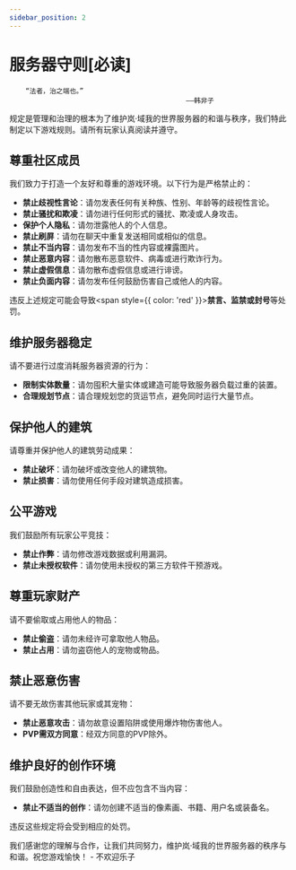 ```yaml
---
sidebar_position: 2
---
```



# 服务器守则[必读]

``` info "名言"
    “法者，治之端也。”
                                            ——韩非子
```
规定是管理和治理的根本为了维护岚·域我的世界服务器的和谐与秩序，我们特此制定以下游戏规则。请所有玩家认真阅读并遵守。

## 尊重社区成员

我们致力于打造一个友好和尊重的游戏环境。以下行为是严格禁止的：

- **禁止歧视性言论**：请勿发表任何有关种族、性别、年龄等的歧视性言论。
- **禁止骚扰和欺凌**：请勿进行任何形式的骚扰、欺凌或人身攻击。
- **保护个人隐私**：请勿泄露他人的个人信息。
- **禁止刷屏**：请勿在聊天中重复发送相同或相似的信息。
- **禁止不当内容**：请勿发布不当的性内容或裸露图片。
- **禁止恶意内容**：请勿散布恶意软件、病毒或进行欺诈行为。
- **禁止虚假信息**：请勿散布虚假信息或进行诽谤。
- **禁止负面内容**：请勿发布任何鼓励伤害自己或他人的内容。

违反上述规定可能会导致<span style={{ color: 'red' }}>**禁言、监禁或封号**</span>等处罚。

## 维护服务器稳定

请不要进行过度消耗服务器资源的行为：

- **限制实体数量**：请勿囤积大量实体或建造可能导致服务器负载过重的装置。
- **合理规划节点**：请合理规划您的货运节点，避免同时运行大量节点。

## 保护他人的建筑

请尊重并保护他人的建筑劳动成果：

- **禁止破坏**：请勿破坏或改变他人的建筑物。
- **禁止损害**：请勿使用任何手段对建筑造成损害。

## 公平游戏

我们鼓励所有玩家公平竞技：

- **禁止作弊**：请勿修改游戏数据或利用漏洞。
- **禁止未授权软件**：请勿使用未授权的第三方软件干预游戏。

## 尊重玩家财产

请不要偷取或占用他人的物品：

- **禁止偷盗**：请勿未经许可拿取他人物品。
- **禁止占用**：请勿盗窃他人的宠物或物品。

## 禁止恶意伤害

请不要无故伤害其他玩家或其宠物：

- **禁止恶意攻击**：请勿故意设置陷阱或使用爆炸物伤害他人。
- **PVP需双方同意**：经双方同意的PVP除外。

## 维护良好的创作环境

我们鼓励创造性和自由表达，但不应包含不当内容：

- **禁止不适当的创作**：请勿创建不适当的像素画、书籍、用户名或装备名。

违反这些规定将会受到相应的处罚。

我们感谢您的理解与合作，让我们共同努力，维护岚·域我的世界服务器的秩序与和谐。祝您游戏愉快！
<Admonition type="caution">
    - 不欢迎乐子
</Admonition>